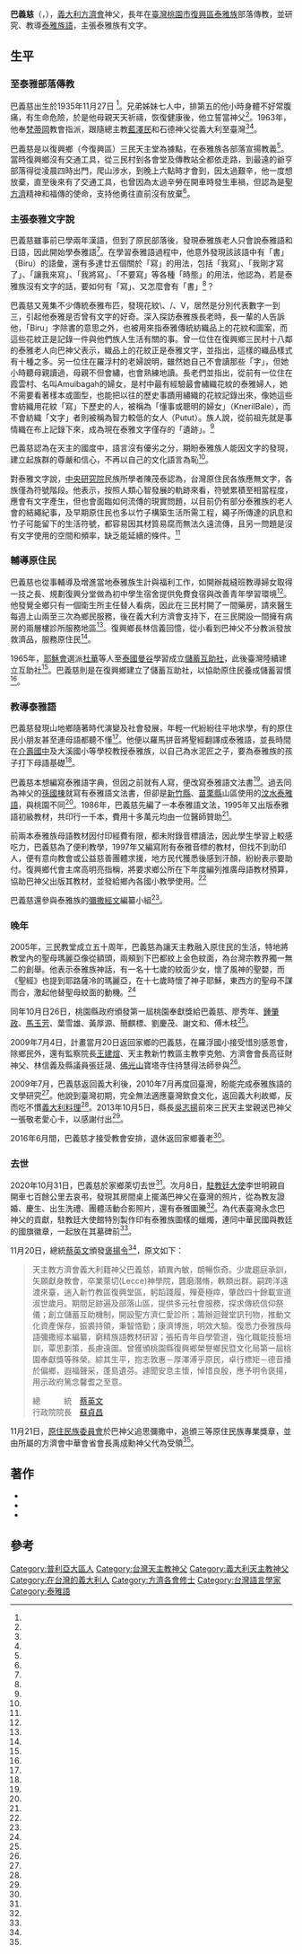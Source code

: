 {{noteTA
|G1=Country
}}
{{Infobox person
| type             = priest
| honorific-prefix = 
| name             = 巴義慈
| native_name_lang = it
| native_name      = Fr. Alberto Papa
| sex              = 男
| birth_name       = 
| occupation       = 神父
| birth_date       = {{Birth date|1935|11|27}}
| birth_place      = {{flag|Kingdom of Italy}}[[普利亞大區|普利亞大區]][[萊切|萊切]]
| death_date       = {{death date and age|mf=yes|2020|10|31|1935|11|27}}
| death_place      = {{ITA}}[[普利亞大區|普利亞大區]][[萊切|萊切]]
| buried           = 
| nationality      = 
| religion         = [[羅馬天主教|羅馬天主教]]
| residence        = 
| parents          = 
| spouse           = 
| children         = 
| profession       = 
| previous_post    = 
| alma_mater       = 
| motto            = 
| signature        = 
| signature_alt    = 
| coat_of_arms     = 
| coat_of_arms_alt = 
| awards          = 桃園奉獻獎（2005年）<br>三等原住民族專業獎章（2020年）
| website          = {{URL|http://www.ofm.org.hk/500-ofmTW/520-friars/520-friarPEGOPAPA/520-friar-papa-by-lizatsai.htm|巴義慈回憶：我的一生}}
}}
'''巴義慈'''（{{lang-it|Alberto Papa}}，{{bd|1935年|11月27日|2020年|10月31日|catIdx=Papa}}），[[義大利|義大利]][[方濟會|方濟會]]神父，長年在[[臺灣|臺灣]][[桃園市|桃園市]][[復興區_(台灣)|復興區]][[泰雅族|泰雅族]]部落傳教，並研究、教導[[泰雅族語|泰雅族語]]，主張泰雅族有文字。

==生平==
===至泰雅部落傳教===
巴義慈出生於1935年11月27日<!--出生日見該來源首張照片--><ref name="黃雅詩"/>。兄弟姊妹七人中，排第五的他小時身體不好常腹痛，有生命危險，於是他母親天天祈禱，恢復健康後，他立誓當神父<ref name="曾增勳"/>。1963年，他奉[[梵蒂岡|梵蒂岡]]教會指派，跟隨總主教[[藍澤民|藍澤民]]和石德神父從義大利至臺灣<ref name="劉愛生1"/><ref name="劉愛生2"/>。

巴義慈是以復興鄉（今復興區）三民天主堂為據點，在泰雅族各部落宣揚教義<ref name="郭逸君"/>。當時復興鄉沒有交通工具，從三民村到各會堂及傳教站全都依走路，到最遠的爺亨部落得從凌晨四時出門，爬山涉水，到晚上六點時才會到，因太過艱辛，他一度想放棄，直至後來有了交通工具，也曾因為太過辛勞在開車時發生車禍，但認為是[[亞西西的方濟各|聖方濟]]精神和福傳的使命，支持他勇往直前沒有放棄<ref name="葉臻"/>。

===主張泰雅文字說===
巴義慈雖事前已學兩年漢語，但到了原民部落後，發現泰雅族老人只會說泰雅語和日語，因此開始學泰雅語<ref name="葉臻"/>。在學習泰雅語過程中，他意外發現該該語中有「書」（Biru）的語彙，還有多達廿五個關於「寫」的用法，包括「我寫」、「我剛才寫了」、「讓我來寫」、「我將寫」、「不要寫」等各種「時態」的用法，他認為，若是泰雅族沒有文字的話，要如何有「寫」、又怎麼會有「書」<ref name="凌珮君、江中明、卓亞雄"/>？

巴義慈又蒐集不少傳統泰雅布匹，發現花紋\、/、V，居然是分別代表數字一到三，引起他泰雅是否曾有文字的好奇。深入探訪泰雅族長老時，長一輩的人告訴他，「Biru」字除書的意思之外，也被用來指泰雅傳統紡織品上的花紋和圖案，而這些花紋正是記錄一件與他們族人生活有關的事。曾一位住在復興鄉三民村十八鄰的泰雅老人向巴神父表示，織品上的花紋正是泰雅文字，並指出，這樣的織品樣式有十種之多。另一位住在羅浮村的老婦說明，雖然她自己不會讀那些「字」，但她小時聽母親讀過，母親不但會繡，也會熟練地讀。長老們並指出，從前有一位住在霞雲村、名叫Amuibagah的婦女，是村中最有經驗最會繡織花紋的泰雅婦人，她不需要看著樣本或圖型，也能把以往的歷史事蹟用繡織的花紋記錄出來，像她這些會紡織用花紋「寫」下歷史的人，被稱為「懂事或聰明的婦女」（KnerilBale），而不會紡織「文字」者則被稱為智力較低的女人（Putut）。族人說，從前祖先就是事情織在布上記錄下來，成為現在泰雅文字僅存的「遺跡」。<ref name="凌珮君、江中明、卓亞雄"/>

巴義慈認為在天主的國度中，語言沒有優劣之分，期盼泰雅族人能因文字的發現，建立起族群的尊嚴和信心，不再以自己的文化語言為恥<ref name="葉臻"/>。

對泰雅文字說，[[中央研究院|中央研究院]]民族所學者陳茂泰認為，台灣原住民各族應無文字，各族僅為符號階段。他表示，按照人類心智發展的軌跡來看，符號累積至相當程度，應會有文字產生，但也會面臨如何流傳的現實問題，以目前仍有部分泰雅族的老人會的結繩紀事，及早期原住民也多以竹子構築生活所需工程，繩子所傳達的訊息和竹子可能留下的生活符號，都容易因其材質易腐而無法久遠流傳，且另一問題是沒有文字使用的空間和頻率，缺乏能延續的條件。<ref name="凌珮君、江中明、卓亞雄"/>

===輔導原住民===
巴義慈也從事輔導及增進當地泰雅族生計與福利工作，如開辦裁縫班教導婦女取得一技之長、規劃復興分堂做為初中學生宿舍提供免費食宿與改善青年學習環境<ref name="羅綺"/>。他發覺全鄉只有一個衛生所主任替人看病，因此在三民村開了一間藥房，請來醫生每週上山兩至三次為鄉民服務，後在義大利方濟會支持下，在三民開設一間擁有病房的兩層樓診所服務地區<ref name="葉臻"/>。復興鄉長林信義回憶，從小看到巴神父不分教派發放救濟品，服務原住民<ref name="曾增勳"/>。

1965年，[[耶穌會|耶穌會]]選派[[杜華_(神父)|杜華]]等人至[[泰國|泰國]][[曼谷|曼谷]]學習成立[[儲蓄互助社|儲蓄互助社]]，此後臺灣陸續建立互助社<ref name="黃振國"/>。巴義慈則是在復興鄉建立了儲蓄互助社，以協助原住民養成儲蓄習慣<ref name="羅綺"/>。

===教導泰雅語===
巴義慈發現山地鄉隨著時代演變及社會發展，年輕一代紛紛往平地求學，有的原住民小朋友甚至連母語都聽不懂<ref name="莊明仁"/>。他便以羅馬拼音將聖經翻譯成泰雅語，並長時間在[[桃園市立介壽國民中學|介壽國中]]及大溪國小等學校教授泰雅族，以自己為水泥匠之子，要為泰雅族的孩子打下母語基礎<ref name="葉臻"/>。

巴義慈本想編寫泰雅語字典，但因之前就有人寫，便改寫泰雅語文法書<ref name="王蜀桂"/>。過去同為神父的[[孫國棟_(神父)|孫國棟]]就寫有泰雅語文法書，但卻是[[新竹縣|新竹縣]]、[[苗栗縣|苗栗縣]]山區使用的[[汶水泰雅語|汶水泰雅語]]，與桃園不同<ref name="李青霖"/>。1986年，巴義慈先編了一本泰雅語文法，1995年又出版泰雅語初級教材，共印行一千本，費用十多萬元均由一位醫師贊助<ref name="莊明仁"/>。

前兩本泰雅族母語教材因付印經費有限，都未附錄音標讀法，因此學生學習上較感吃力，巴義慈為了便利教學，1997年又編寫附有泰雅音標的教材，但找不到助印人，便有意向教會或公益慈善團體求援，地方民代獲悉後感到汗顏，紛紛表示要助付。復興鄉代會主席高明亮指稱，將要求鄉公所在下年度編列推廣母語教材預算，協助巴神父出版其教材，並發給鄉內各國小教學使用。<ref name="莊明仁"/>

巴義慈還參與泰雅族的[[彌撒經文|彌撒經文]]編纂小組<ref name="陳夢茹"/>。

===晚年===
2005年，三民教堂成立五十周年，巴義慈為讓天主教融入原住民的生活，特地將教堂內的聖母瑪麗亞像從額頭，兩頰到下巴都紋上金色紋面，為台灣宗教界獨一無二的創舉。他表示泰雅族神話，有一名十七歲的紋面少女，懷了風神的聖嬰，而《聖經》也提到耶路薩冷的瑪麗亞，在十七歲時懷了神子耶穌，東西方的聖母不謀而合，激起他替聖母紋面的動機。<ref name="石明啟"/>

同年10月日26日，桃園縣政府頒發第一屆桃園奉獻獎給巴義慈、廖秀年、[[鍾肇政|鍾肇政]]、[[馬玉芳|馬玉芳]]、葉雪雄、黃厚源、簡麒標、劉慶茂、謝文和、傅木枝<ref name="吳佩玲"/>。

2009年7月4日，計畫當月20日返回家鄉的巴義慈，在羅浮國小接受惜別感恩會，除鄉民外，還有監察院長[[王建煊|王建煊]]、天主教新竹教區主教李克勉、方濟會會長高征財神父、林信義及縣議員張廷晟、[[佛光山|佛光山]]寶塔寺住持慧得法師參與<ref name="曾增勳"/>。

2009年7月，巴義慈返回義大利後，2010年7月再度回臺灣，盼能完成泰雅族語的文學研究<ref name="葉臻"/>。他說到臺灣初期，完全無法適應臺灣飲食文化，返回義大利故鄉，反而吃不慣[[義大利料理|義大利料理]]<ref name="劉愛生1"/>。2013年10月5日，縣長[[吳志揚_(政治人物)|吳志揚]]前來三民天主堂親送巴神父一張敬老愛心卡，以感謝付出<ref name="鄭國樑"/>。

2016年6月間，巴義慈才接受教會安排，退休返回家鄉養老<ref name="葉臻"/>。

===去世===
2020年10月31日，巴義慈於家鄉萊切去世<ref name="黃雅詩"/>。次月8日，[[中華民國駐教廷大使列表|駐教廷大使]]李世明親自開車七百餘公里去哀弔，發現其房間桌上擺滿巴神父在臺灣的照片，從為教友證婚、慶生、出生洗禮、團體活動合影照片，還有泰雅圖騰<ref name="陳夢茹"/>。為代表臺灣永念巴神父的貢獻，駐教廷大使館特別製作印有泰雅族圖樣的蠟燭，連同中華民國與教廷的國旗徽章，一起放在其墓碑前<ref name="黃雅詩"/>。

11月20日，總統[[蔡英文|蔡英文]]頒發[[褒揚令|褒揚令]]<ref name="中華民國總統府"/>，原文如下：
<blockquote style="border: 1px solid blue; padding: 0.5em 0.8em;">
天主教方濟會義大利籍神父巴義慈，穎異內敏，朗暢恢奇。少歲趨庭承訓，矢願獻身教會，卒業萊切(Lecce)神學院，礱磨潛脩，軼類出群。嗣跨洋遠渡來臺，遄入新竹教區復興堂區，躬蹈踐履，殫憂極瘁，肇啟四十餘載宣道淑世歲月。期間足跡遍及部落山區，提供多元社會服務，探求傳統信仰祭儀；創立儲蓄互助機制，開設聖方濟仁愛診所；籌辦迴聲堂訊刊物，推動文化資產保存，振裘持領，秉智恪勤；康濟博施，明效大驗。復悉力泰雅族母語彌撒經本編纂，窮精族語教材研習；張拓青年自學管道，強化職能技藝培訓，覃思劃策，長慮遠圖。曾獲頒桃園縣復興鄉榮譽鄉民暨文化局第一屆桃園奉獻獎等殊榮。綜其生平，抱志敦惠－厚澤溥乎原民，卓行標矩－德音播於偏鄉，遐福聲采，蓬島遺芬。遽聞安息主懷，悼惜良殷，應予明令褒揚，用示政府篤念馨耆之至意。<br>
<p align=right>總　　　統　[[蔡英文|蔡英文]]　　　　<br>
行政院院長　[[蘇貞昌|蘇貞昌]]　　　　</p>
</blockquote>

11月21日，[[原住民族委員會|原住民族委員會]]於巴神父追思彌撒中，追頒三等原住民族專業獎章，並由所屬的方濟會中華會省會長禹成勳神父代為受領<ref name="羅綺"/>。

==著作==
*{{cite book|author=巴義慈|title=泰雅爾語文法|url=https://web.archive.org/web/20140302071131/http://www.smcbook.com.tw/shop2/product_info.php/info/p5017_------------------.html/XTCsid/f4f91f78|publisher=南天書局|year=1986}}
*{{cite book|author=巴義慈|title=泰雅爾語研習初級本教材第一冊|url=https://web.archive.org/web/20140302063354/http://www.smcbook.com.tw/shop2/product_info.php/info/p5018_-------------------------------------1----.html/XTCsid/eflgdgnge|publisher=南天書局|year=1995|isbn=9789579950473}}
*{{cite book|author=巴義慈|title=泰雅爾語研習初級本教材第二冊 字母輔助教材|url=https://web.archive.org/web/20140302065637/http://www.smcbook.com.tw/shop2/product_info.php/info/p5019_--------------------------------2---------------------------CD-.html/XTCsid/zgvsnvzq|publisher=南天書局|year=2000|isbn=9789579746762}}

==參考==
{{portal box|人物|義大利|台灣|天主教|語言}}
{{reflist|30em|refs=
<ref name="中華民國總統府">{{Cite web|url=https://www.president.gov.tw/Page/80?DeteailNo=1&Keywords=%e5%b7%b4%e7%be%a9%e6%85%88|title=褒揚令–巴義慈|author=|language=zh-tw|website=中華民國總統府|date=2020-11-20|accessdate=2021-01-24|archive-date=2021-01-27|archive-url=https://web.archive.org/web/20210127211720/https://www.president.gov.tw/Page/80?DeteailNo=1&Keywords=%E5%B7%B4%E7%BE%A9%E6%85%88|dead-url=no}}</ref>

<ref name="羅綺">{{Cite news|url=https://news.ltn.com.tw/news/life/breakingnews/3358356|title=巴義慈神父貢獻泰雅語言文化卓越 原民會追頒三等專業獎章|author=陳夢茹|language=zh-tw|newspaper=自由時報|date=2020-11-21|accessdate=2020-12-25|archive-date=2021-01-07|archive-url=https://web.archive.org/web/20210107051254/https://news.ltn.com.tw/news/life/breakingnews/3358356|dead-url=no}}</ref>

<ref name="陳夢茹">{{Cite news|url=https://udn.com/news/story/7324/5017167|title=為泰雅文化奉獻半世紀 原民局為神父巴義慈申請褒揚令|author=陳夢茹|language=zh-tw|newspaper=聯合報|date=2020-11-15|accessdate=2020-12-25|archive-date=2020-11-16|archive-url=https://web.archive.org/web/20201116090758/https://udn.com/news/story/7324/5017167|dead-url=no}}</ref>

<ref name="葉臻">{{Cite news|url=https://www.cna.com.tw/news/ahel/202011040384.aspx|title=義籍神父巴義慈離世 泰雅族人感念一生研究奉獻|author=葉臻|language=zh-tw|newspaper=中央日報|date=2020-11-07|accessdate=2020-12-25|archive-date=2020-11-19|archive-url=https://web.archive.org/web/20201119133259/https://www.cna.com.tw/news/ahel/202011040384.aspx|dead-url=no}}</ref>

<ref name="黃雅詩">{{Cite news|url=https://www.cna.com.tw/news/aipl/202011100045.aspx|title=送巴義慈神父最後一程 駐教廷大使遠赴南義弔唁|author=黃雅詩|language=zh-tw|newspaper=中央日報|date=2020-11-10|accessdate=2020-12-25|archive-date=2020-11-20|archive-url=https://web.archive.org/web/20201120091415/https://www.cna.com.tw/news/aipl/202011100045.aspx|dead-url=no}}</ref>

<ref name="鄭國樑">{{Cite news|url=|title=縣長親送 義籍神父拿到敬老卡 巴義慈因「外僑」身分申卡被拒 縣長冒雨致歉「對不起！我們知道太遲了」 社局通令類似案例專案處理|author=鄭國樑|language=zh-tw|newspaper=聯合報|date=2013-10-06|accessdate=}}</ref>

<ref name="李青霖">{{Cite news|url=|title=〈山中傳奇〉西班牙神父 傳泰雅聖經 孫國棟 90歲學電腦 靠「一指神功」完成三套文本|author=李青霖|language=zh-tw|newspaper=聯合報|date=2002-10-21|accessdate=}}</ref>

<ref name="黃振國">{{Cite news|url=|title=儲蓄互助會 台灣社員逾十八萬人|author=黃振國|language=zh-tw|newspaper=中國時報|date=2004-11-25|accessdate=}}</ref>


<ref name="石明啟">{{Cite news|url=|title=聖母紋面 創舉 入境隨俗 紋上泰雅族圖騰|author=石明啟|language=zh-tw|newspaper=中國時報|date=2005-04-28|accessdate=}}</ref>

<ref name="莊明仁">{{Cite news|url=|title=巴義慈神父致力推廣泰雅語所編教材 沒錢印計畫回國募款 復興鄉代汗顏明年編預算補助|author=莊明仁|language=zh-tw|newspaper=中國時報|date=1997-12-08|accessdate=}}</ref>

<ref name="凌珮君、江中明、卓亞雄">{{Cite news|url=|title=來 為泰雅文字解謎 解讀山川的節奏 素面心情看黥面 族譜寫在臉上 布織吐露玄機 追溯文字遺跡 何妨母語相傳 優美文字 有工具書 文字|author=凌珮君、江中明、卓亞雄|language=zh-tw|newspaper=聯合報|date=1994-06-23|accessdate=}}</ref>

<ref name="郭逸君">{{Cite news|url=|title=奉獻台灣50年 義神父辦敬老卡被拒 78歲巴義慈 力挽泰雅文化 社局：桃園沒先例 會研議|author=郭逸君|language=zh-tw|newspaper=聯合報|date=2013-10-02|accessdate=}}</ref>

<ref name="曾增勳">{{Cite news|url=|title=歡送巴神父 小鋼砲來致敬 復興之寶巴義慈 奉獻45年將退休返義 感恩會離情依依 「會再回來完成泰雅文化傳承」|author=曾增勳|language=zh-tw|newspaper=聯合報|date=2009-07-05|accessdate=}}</ref>

<ref name="吳佩玲">{{Cite news|url=|title=一生守候桃園的人 選出10位 首屆桃園奉獻獎！頒贈給廖秀年、鍾肇政、馬玉芳、巴義慈、葉雪雄、黃厚源、簡麒標、劉慶茂、謝文和、傅木枝|author=吳佩玲|language=zh-tw|newspaper=聯合報|date=2005-10-27|accessdate=}}</ref>

<ref name="劉愛生1">{{Cite news|url=|title=《十步芳草》 巴義慈 泰雅族意見領袖 來台41年 義籍神父有個台灣胃 犧牲奉獻 獲頒復興鄉榮譽鄉民|author=劉愛生|language=zh-tw|newspaper=聯合報|date=2005-03-02|accessdate=}}</ref>

<ref name="劉愛生2">{{Cite news|url=|title=推展泰雅文化 巴義慈義不容辭 從義來台卅四年 熱心教授泰雅語 喚起原住民自信心|author=劉愛生|language=zh-tw|newspaper=聯合報|date=1999-10-29|accessdate=}}</ref>

<ref name="王蜀桂">{{Cite news|url=|title=台灣南島語系的最後知音--外籍神父|author=王蜀桂|language=zh-tw|newspaper=聯合報|date=1995-09-30~10-02|accessdate=}}</ref>

}}

[[Category:普利亞大區人|Category:普利亞大區人]]
[[Category:台灣天主教神父|Category:台灣天主教神父]]
[[Category:義大利天主教神父|Category:義大利天主教神父]]
[[Category:在台灣的義大利人|Category:在台灣的義大利人]]
[[Category:方濟各會修士|Category:方濟各會修士]]
[[Category:台灣語言學家|Category:台灣語言學家]]
[[Category:泰雅語|Category:泰雅語]]